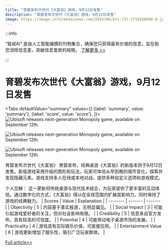 ```yaml
---
title: "育碧发布次世代《大富翁》游戏，9月12日发售"
description: "育碧发布次世代《大富翁》游戏，9月12日发售"
image: https://image.informedainews.com/2024/06/Ent-f3l-1718160696-0.jpg
---
```



:::info

“智闻AI“ 是由人工智能编撰的刊物集合，确保您只获得最有价值的信息，旨在助您消除信息差，突破信息茧房的局限。  [了解更多 >>](/)

:::

# 育碧发布次世代《大富翁》游戏，9月12日发售


<Tabs
	defaultValue="summary"
	values={[
	{label: 'summary', value: 'summary'},
	{label: 'score', value: 'score'},
]}>
<TabItem value="summary">
<img
  src="https://image.informedainews.com/2024/06/Ent-f3l-1718160696-0.jpg"
  alt="Ubisoft releases next-generation Monopoly game, available on September 12th."
/>

<img
  src="https://image.informedainews.com/2024/06/Ent-y12-1718160696-2.jpg"
  alt="Ubisoft releases next-generation Monopoly game, available on September 12th."
/>

<img
  src="https://image.informedainews.com/2024/06/Ent-PvO-1718160696-3.jpg"
  alt="Ubisoft releases next-generation Monopoly game, available on September 12th."
/>



育碧发布次世代《大富翁》
育碧宣布，经典桌游《大富翁》的新版本将于9月12日发售。新版游戏采用升级的图形和玩法，玩家可体验从早到晚的城市变化，探索并发现隐藏元素。游戏支持多人在线或本地对战，提供多种自定义选项和游戏模式。

个人见解：
这一更新将传统桌游与现代技术结合，为玩家提供了更丰富的互动体验。通过数字化的方式，《大富翁》得以在全球范围内扩展其影响力，同时保持了游戏的经典魅力。
</TabItem>
<TabItem value="score">
	| Scores     | Value   | Explanation |
	| -------- | ------- | ------- |
	| Objectivity  | 5    | 内容基于事实报道，无明显偏见。    |
	| Social Impact | 3     | 可能引起游戏爱好者的关注，但对社会影响有限。    |
	| Credibility    | 5    | 信息来自官方发布，具有较高的可信度。    |
	| Potential    | 4    | 可能带动电子桌游市场的发展。    |
	| Practicality    | 4    | 游戏具有实际娱乐价值，可直接应用。    |
	| Entertainment Value    | 6    | 游戏更新增加了娱乐性，吸引广泛玩家群体。    |
</TabItem>
</Tabs>

[Full article>>](https://www.gcores.com/articles/183206)
